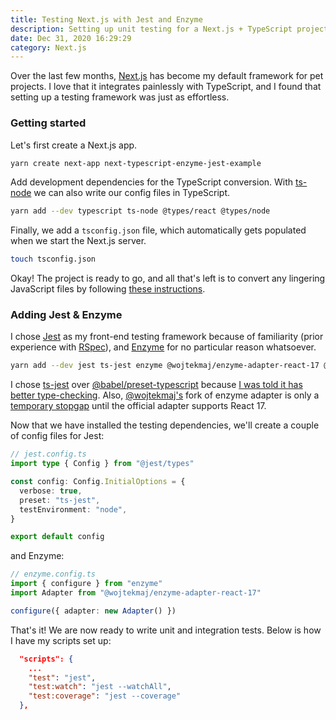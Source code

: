 ```yaml
---
title: Testing Next.js with Jest and Enzyme
description: Setting up unit testing for a Next.js + TypeScript project
date: Dec 31, 2020 16:29:29
category: Next.js
---
```

Over the last few months, [Next.js](https://nextjs.org) has become my default framework for pet projects. I love that it integrates painlessly with TypeScript, and I found that setting up a testing framework was just as effortless.

### Getting started

Let's first create a Next.js app.

```bash
yarn create next-app next-typescript-enzyme-jest-example
```
Add development dependencies for the TypeScript conversion. With [ts-node](https://github.com/TypeStrong/ts-node) we can also write our config files in TypeScript. 

```bash
yarn add --dev typescript ts-node @types/react @types/node
```

Finally, we add a `tsconfig.json` file, which automatically gets populated when we start the Next.js server.

```bash
touch tsconfig.json
```
Okay! The project is ready to go, and all that's left is to convert any lingering JavaScript files by following [these instructions](https://nextjs.org/docs/basic-features/typescript).

### Adding Jest & Enzyme

I chose [Jest](https://jestjs.io/) as my front-end testing framework because of familiarity (prior experience with [RSpec](https://rspec.info/)), and [Enzyme](https://enzymejs.github.io/enzyme/) for no particular reason whatsoever.

```bash
yarn add --dev jest ts-jest enzyme @wojtekmaj/enzyme-adapter-react-17 @types/jest @types/enzyme
```
I chose [ts-jest](https://kulshekhar.github.io/ts-jest/) over [@babel/preset-typescript](https://babeljs.io/docs/en/babel-preset-typescript) because [I was told it has better type-checking](https://kulshekhar.github.io/ts-jest/docs/babel7-or-ts/). Also, [@wojtekmaj's](https://github.com/wojtekmaj) fork of enzyme adapter is only a [temporary stopgap](https://github.com/enzymejs/enzyme/issues/2429#issuecomment-679265564) until the official adapter supports React 17.

Now that we have installed the testing dependencies, we'll create a couple of config files for Jest:

```typescript
// jest.config.ts
import type { Config } from "@jest/types"

const config: Config.InitialOptions = {
  verbose: true,
  preset: "ts-jest",
  testEnvironment: "node",
}

export default config
```
and Enzyme:

```typescript
// enzyme.config.ts
import { configure } from "enzyme"
import Adapter from "@wojtekmaj/enzyme-adapter-react-17"

configure({ adapter: new Adapter() })
```
That's it! We are now ready to write unit and integration tests. Below is how I have my scripts set up:

```json
  "scripts": {
    ...
    "test": "jest",
    "test:watch": "jest --watchAll",
    "test:coverage": "jest --coverage"
  },
```
